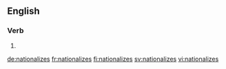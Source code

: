 ==English==

===Verb===
{{head|en}}

# {{en-third-person singular of|nationalize}}

[[de:nationalizes]]
[[fr:nationalizes]]
[[fi:nationalizes]]
[[sv:nationalizes]]
[[vi:nationalizes]]